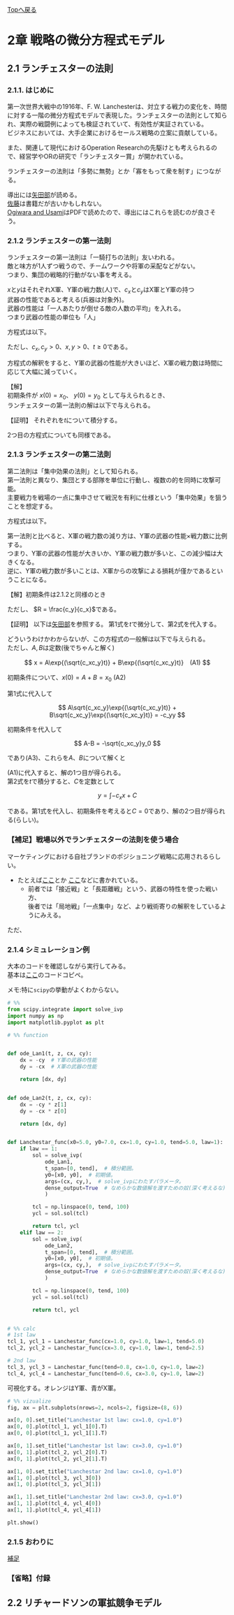 [Topへ戻る](https://8-u8.github.io/Mathematics_Decision_Making_with_Python/)

# 2章 戦略の微分方程式モデル

## 2.1 ランチェスターの法則

### 2.1.1. はじめに
第一次世界大戦中の1916年、F. W. Lanchesterは、対立する戦力の変化を、時間に対する一階の微分方程式モデルで表現した。ランチェスターの法則として知られ、実際の戦闘例によっても検証されていて、有効性が実証されている。  
ビジネスにおいては、大手企業におけるセールス戦略の立案に貢献している。

また、関連して現代におけるOperation Researchの先駆けとも考えられるので、経営学やORの研究で「ランチェスター賞」が開かれている。  

ランチェスターの法則は「多勢に無勢」とか「寡をもって衆を制す」につながる。

導出には[矢田部](https://www.mesw.co.jp/business/report/pdf/mss_19_07.pdf)が読める。  
[佐藤](https://www.amazon.co.jp/%E8%87%AA%E7%84%B6%E3%81%AE%E6%95%B0%E7%90%86%E3%81%A8%E7%A4%BE%E4%BC%9A%E3%81%AE%E6%95%B0%E7%90%86-1%E2%80%95%E5%BE%AE%E5%88%86%E6%96%B9%E7%A8%8B%E5%BC%8F%E3%81%A7%E8%A7%A3%E6%9E%90%E3%81%99%E3%82%8B-%E4%BD%90%E8%97%A4-%E7%B8%BD%E5%A4%AB/dp/4535603014)は書籍だが古いかもしれない。  
[Ogiwara and Usami](https://libir.josai.ac.jp/il/user_contents/02/G0000284repository/pdf/JOS-13447777-1105.pdf)はPDFで読めたので、導出にはこれらを読むのが良さそう。


### 2.1.2 ランチェスターの第一法則

ランチェスターの第一法則は「一騎打ちの法則」友いわれる。  
敵と味方が1人ずつ戦うので、チームワークや将軍の采配などがない。  
つまり、集団の戦略的行動がない事を考える。  

$x$と$y$はそれぞれX軍、Y軍の戦力数(人)で、$c_x$と$c_y$はX軍とY軍の持つ  
武器の性能であると考える(兵器は対象外)。  
武器の性能は「一人あたりが倒せる敵の人数の平均」を入れる。  
つまり武器の性能の単位も「人」

方程式は以下。

\begin{equation}
\left\{\, 
    \begin{aligned}
        \frac{dx}{dt} = -c_y \\
        \frac{dy}{dt} = -c_x
    \end{aligned}
\right .
\end{equation}

ただし、$c_x, c_y > 0$、$x, y > 0$、$t \geq 0$である。

方程式の解釈をすると、Y軍の武器の性能が大きいほど、X軍の戦力数は時間に応じて大幅に減っていく。


【解】  
初期条件が $x(0) = x_0$、 $y(0) = y_0$ として与えられるとき、  
ランチェスターの第一法則の解は以下で与えられる。

\begin{equation}
\begin{aligned}
x(t) = x_0 + c_yt \\
y(t) = y_0 + c_xt
\end{aligned}
\end{equation}

【証明】
それぞれを$t$について積分する。  

\begin{equation}
\begin{aligned}
x(t) = \int-c_y dt = -c_yt + C \\
x(0) = C = x_0だから \\
x(t) = -c_yt + x_0
\end{aligned}
\end{equation}

2つ目の方程式についても同様である。

### 2.1.3 ランチェスターの第二法則

第二法則は「集中効果の法則」として知られる。  
第一法則と異なり、集団とする部隊を単位に行動し、複数の的を同時に攻撃可能。  
主要戦力を戦場の一点に集中させて戦況を有利に仕様という「集中効果」を狙うことを想定する。

方程式は以下。


\begin{equation}
\left　\{\,
    \begin{aligned}
        \frac{dx}{dt} = -c_y y \\
        \frac{dy}{dt} = -c_x x
    \end{aligned}

\right.
\end{equation}

第一法則と比べると、X軍の戦力数の減り方は、Y軍の武器の性能×戦力数に比例する。  
つまり、Y軍の武器の性能が大きいか、Y軍の戦力数が多いと、この減少幅は大きくなる。  
逆に、Y軍の戦力数が多いことは、X軍からの攻撃による損耗が僅かであるということになる。  

【解】初期条件は2.1.2と同様のとき

\begin{equation}
\begin{aligned}
x(t) = \frac{1}{2}\{(x_0 + \sqrt{R}y_0)\exp{(-\sqrt{c_xc_y}t)} + 
                    (x_0 - \sqrt{R}y_0)\exp{(-\sqrt{c_xc_y}t)}\} \\
y(t) = \frac{1}{2\sqrt{R}}\{(x_0 + \sqrt{R}y_0)\exp{(-\sqrt{c_xc_y}t)} + 
                    (x_0 - \sqrt{R}y_0)\exp{(-\sqrt{c_xc_y}t)}\}\\
\\

\end{aligned}
\end{equation}

ただし、 $R = \frac{c_y}{c_x}$である。

【証明】
以下は[矢田部](https://www.mesw.co.jp/business/report/pdf/mss_19_07.pdf)を参照する。
第1式を$t$で微分して、第2式を代入する。

\begin{equation}
\begin{aligned}

    &\frac{d^2x}{dt^2} = -c_y\frac{dy}{dt} \\
    &\Rightarrow \frac{d^2x}{dt^2} = -c_y(-c_xx)\\
    &\Rightarrow \frac{d^2x}{dt^2} = c_xc_yx

\end{aligned}
\end{equation}

どういうわけかわからないが、この方程式の一般解は以下で与えられる。  
ただし、$A,B$は定数(後でちゃんと解く)

$$
x = A\exp{(\sqrt{c_xc_y}t)} + B\exp{(\sqrt{c_xc_y}t)}　(A1)
$$

初期条件について、$x(0) = A + B = x_0$ (A2)

第1式に代入して

$$
A\sqrt{c_xc_y}\exp{(\sqrt{c_xc_y}t)} + B\sqrt{c_xc_y}\exp{(\sqrt{c_xc_y}t)} = -c_yy
$$

初期条件を代入して

$$
A-B = -\sqrt{c_xc_y}y_0
$$

であり(A3)、これらを$A、B$について解くと

\begin{equation}
\begin{aligned}
&A = \frac{1}{2}(x_0 - \sqrt{\frac{c_y}{c_x}}y_0) \\
&B = \frac{1}{2}(x_0 + \sqrt{\frac{c_y}{c_x}}y_0)
\end{aligned}
\end{equation}

(A1)に代入すると、解の1つ目が得られる。  
第2式を$t$で積分すると、$C$を定数として

$$
y=\int-c_x x + C
$$

である。第1式を代入し、初期条件を考えると$C=0$であり、解の2つ目が得られる(らしい)。

### 【補足】戦場以外でランチェスターの法則を使う場合

マーケティングにおける自社ブランドのポジショニング戦略に応用されるらしい。  

- たとえば[ここ](https://www.kcsf.co.jp/marketing/lanchester.html)とか
[ここ](https://infinity-agent.co.jp/lab/lanchester-strategy/)などに書かれている。
  - 前者では「接近戦」と「長距離戦」という、武器の特性を使った戦い方、  
    後者では「局地戦」「一点集中」など、より戦術寄りの解釈をしているようにみえる。

ただ、


### 2.1.4 シミュレーション例
大本のコードを確認しながら実行してみる。  
基本は[ここ](https://github.com/8-u8/Mathematics_Decision_Making_with_Python/blob/main/src/chp02_Lanchestar.py)のコードコピペ。  

メモ:特に`scipy`の挙動がよくわからない。

```python
# %%
from scipy.integrate import solve_ivp
import numpy as np
import matplotlib.pyplot as plt

# %% function


def ode_Lan1(t, z, cx, cy):
    dx = -cy  # Y軍の武器の性能
    dy = -cx  # X軍の武器の性能

    return [dx, dy]


def ode_Lan2(t, z, cx, cy):
    dx = -cy * z[1]
    dy = -cx * z[0]

    return [dx, dy]


def Lanchestar_func(x0=5.0, y0=7.0, cx=1.0, cy=1.0, tend=5.0, law=1):
    if law == 1:
        sol = solve_ivp(
            ode_Lan1,
            t_span=[0, tend],  # 積分範囲。
            y0=[x0, y0],  # 初期値。
            args=(cx, cy,),  # solve_ivpにわたすパラメータ。
            dense_output=True  # なめらかな数値解を渡すための奴(深く考えるな)
            )

        tcl = np.linspace(0, tend, 100)
        ycl = sol.sol(tcl)

        return tcl, ycl
    elif law == 2:
        sol = solve_ivp(
            ode_Lan2,
            t_span=[0, tend],  # 積分範囲。
            y0=[x0, y0],  # 初期値。
            args=(cx, cy,),  # solve_ivpにわたすパラメータ。
            dense_output=True  # なめらかな数値解を渡すための奴(深く考えるな)
            )

        tcl = np.linspace(0, tend, 100)
        ycl = sol.sol(tcl)

        return tcl, ycl


# %% calc
# 1st law
tcl_1, ycl_1 = Lanchestar_func(cx=1.0, cy=1.0, law=1, tend=5.0)
tcl_2, ycl_2 = Lanchestar_func(cx=3.0, cy=1.0, law=1, tend=2.5)

# 2nd law
tcl_3, ycl_3 = Lanchestar_func(tend=0.8, cx=1.0, cy=1.0, law=2)
tcl_4, ycl_4 = Lanchestar_func(tend=0.6, cx=3.0, cy=1.0, law=2)

```

可視化する。オレンジはY軍、青がX軍。

```python


# %% vizualize
fig, ax = plt.subplots(nrows=2, ncols=2, figsize=(8, 6))

ax[0, 0].set_title("Lanchestar 1st law: cx=1.0, cy=1.0")
ax[0, 0].plot(tcl_1, ycl_1[0].T)
ax[0, 0].plot(tcl_1, ycl_1[1].T)

ax[0, 1].set_title("Lanchestar 1st law: cx=3.0, cy=1.0")
ax[0, 1].plot(tcl_2, ycl_2[0].T)
ax[0, 1].plot(tcl_2, ycl_2[1].T)

ax[1, 0].set_title("Lanchestar 2nd law: cx=1.0, cy=1.0")
ax[1, 0].plot(tcl_3, ycl_3[0])
ax[1, 0].plot(tcl_3, ycl_3[1])

ax[1, 1].set_title("Lanchestar 2nd law: cx=3.0, cy=1.0")
ax[1, 1].plot(tcl_4, ycl_4[0])
ax[1, 1].plot(tcl_4, ycl_4[1])

plt.show()
```

### 2.1.5 おわりに

[補足]()

### 【省略】付録

## 2.2 リチャードソンの軍拡競争モデル